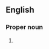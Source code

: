 {{also|northern lights}}
==English==

===Proper noun===
{{en-proper noun|head=[[northern|Northern]] [[lights|Lights]]}}

# {{alternative spelling of|northern lights|lang=en}}